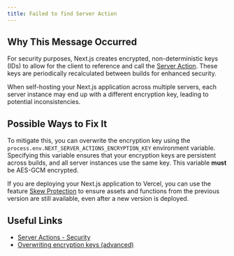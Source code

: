 ```yaml
---
title: Failed to find Server Action
---
```


## Why This Message Occurred

For security purposes, Next.js creates encrypted, non-deterministic keys (IDs) to allow for the client to reference and call the [Server Action](/docs/app/getting-started/updating-data). These keys are periodically recalculated between builds for enhanced security.

When self-hosting your Next.js application across multiple servers, each server instance may end up with a different encryption key, leading to potential inconsistencies.

## Possible Ways to Fix It

To mitigate this, you can overwrite the encryption key using the `process.env.NEXT_SERVER_ACTIONS_ENCRYPTION_KEY` environment variable. Specifying this variable ensures that your encryption keys are persistent across builds, and all server instances use the same key. This variable **must** be AES-GCM encrypted.

If you are deploying your Next.js application to Vercel, you can use the feature [Skew Protection](https://vercel.com/docs/deployments/skew-protection) to ensure assets and functions from the previous version are still available, even after a new version is deployed.

## Useful Links

- [Server Actions - Security](/docs/app/getting-started/updating-data#security)
- [Overwriting encryption keys (advanced)](/docs/app/getting-started/updating-data#overwriting-encryption-keys-advanced)
